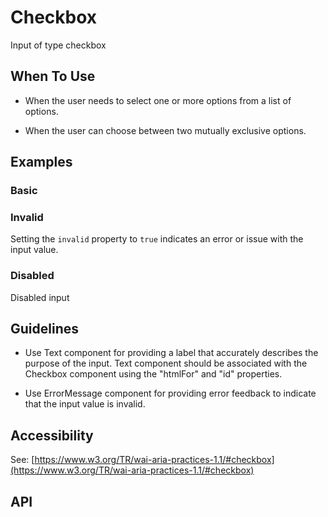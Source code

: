 
<Meta of={Checkbox} />

# Checkbox

Input of type checkbox

## When To Use

- When the user needs to select one or more options from a list of options.

- When the user can choose between two mutually exclusive options.

## Examples

### Basic

<Canvas of={Basic} />

### Invalid

Setting the `invalid` property to `true` indicates an error or issue with the input value.

<Canvas of={Invalid} />

### Disabled

Disabled input

<Canvas of={Disabled} />

## Guidelines

- Use Text component for providing a label that accurately describes
the purpose of the input. Text component should be associated
with the Checkbox component using the "htmlFor" and "id" properties.

- Use ErrorMessage component for providing error feedback to indicate
that the input value is invalid.

## Accessibility

See: [https://www.w3.org/TR/wai-aria-practices-1.1/#checkbox](https://www.w3.org/TR/wai-aria-practices-1.1/#checkbox)

## API

<ArgTypes />
